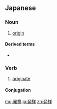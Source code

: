 ==Japanese==
{{ja-kanjitab|はつ|k1=はっ|しょう|yomi=on}}

===Noun===
{{ja-noun|はっしょう}}

# [[origin]]

====Derived terms====
* {{ja-r|発祥地|はっしょうち}}

===Verb===
{{ja-verb-suru|はっしょう}}

# [[originate]]

====Conjugation====
{{ja-suru|はっしょう}}

[[mg:発祥]]
[[ja:発祥]]
[[zh:発祥]]